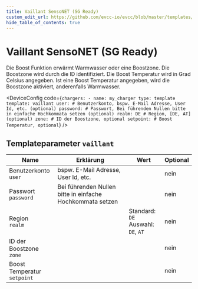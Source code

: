 ```yaml
---
title: Vaillant SensoNET (SG Ready)
custom_edit_url: https://github.com/evcc-io/evcc/blob/master/templates/definition/charger/vaillant.yaml
hide_table_of_contents: true
---
```



# Vaillant SensoNET (SG Ready)

<div className="device-detail-container">
  <div className="device-detail-content">
    <DeviceFeatures features="" />

Die Boost Funktion erwärmt Warmwasser oder eine Boostzone. Die Boostzone wird durch die ID identifiziert. Die Boost Temperatur wird in Grad Celsius angegeben. Ist eine Boost Temperatur angegeben, wird die Boostzone aktiviert, anderenfalls Warmwasser.


<DeviceConfig code={`chargers:
    - name: my_charger
      type: template
      template: vaillant
      user: # Benutzerkonto, bspw. E-Mail Adresse, User Id, etc. (optional)
      password: # Passwort, Bei führenden Nullen bitte in einfache Hochkommata setzen (optional)
      realm: DE # Region, [DE, AT] (optional)
      zone: # ID der Boostzone, optional
      setpoint: # Boost Temperatur, optional`}  />
  </div>
  <div className="device-detail-icon">
    <evcc-icon
      type="charger"
      name="vaillant-sensonet-sg-ready"
      size="400px"
      alt="Vaillant SensoNET (SG Ready)"
      className="device-detail-icon-img"
    ></evcc-icon>
  </div>
</div>

## Templateparameter `vaillant`

| Name | Erklärung | Wert | Optional |
|-----------|-----------|------|----------|
| Benutzerkonto<br/>`user` | bspw. E-Mail Adresse, User Id, etc. |  | nein |
| Passwort<br/>`password` | Bei führenden Nullen bitte in einfache Hochkommata setzen |  | nein |
| Region<br/>`realm` |  | Standard: `DE`<br/>Auswahl: `DE`, `AT` | nein |
| ID der Boostzone<br/>`zone` |  |  | nein |
| Boost Temperatur<br/>`setpoint` |  |  | nein |

